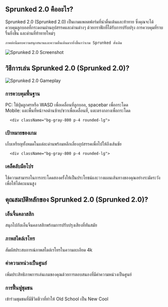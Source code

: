 ## Sprunked 2.0 คืออะไร?

<div className="flex flex-col md:flex-row items-center gap-8">
  <div className="w-full md:w-1/2 text-xl">
Sprunked 2.0 (Sprunked 2.0) เป็นเกมแพลตฟอร์มที่น่าตื่นเต้นและท้าทาย ซึ่งคุณจะได้ควบคุมลูกบอลที่กระดอนผ่านอุปสรรคและด่านต่างๆ ด้วยกราฟิกที่ได้รับการปรับปรุง การควบคุมที่ราบรื่นยิ่งขึ้น และด่านที่ท้าทายใหม่ๆ

    ภาคต่อนี้มอบความสนุกสนานและความตื่นเต้นมากยิ่งขึ้นกว่าเกม Sprunked ดั้งเดิม
</div>
  <div className="w-full md:w-1/2 flex justify-center items-center">
<img 
      src="http://localhost:3000/games/sprunki-remastered/game_screenshot.webp" 
      alt="Sprunked 2.0 Screenshot" 
      className="w-4/5 h-auto"
    />
</div>
</div>

## วิธีการเล่น Sprunked 2.0 (Sprunked 2.0)?

<div className="flex flex-col md:flex-row items-center gap-8">
  <div className="w-full md:w-1/2">
<img 
      src="http://localhost:3000/games/sprunki-remastered/game_screenshot.webp" 
      alt="Sprunked 2.0 Gameplay" 
      className="w-4/5 h-auto mx-auto"
    />
</div>
  <div className="w-full md:w-1/2">
    <div className="grid grid-cols-1 gap-4 mt-0">
      <div className="bg-gray-800 p-4 rounded-lg">
<h3 className="text-green-400 font-bold mb-2">การควบคุมพื้นฐาน</h3>
        <p className="text-gray-300">
          PC: ใช้ปุ่มลูกศรหรือ WASD เพื่อเคลื่อนที่ลูกบอล, spacebar เพื่อกระโดด<br/>
          Mobile: แตะพื้นที่หน้าจอด้านซ้าย/ขวาเพื่อเคลื่อนที่, แตะตรงกลางเพื่อกระโดด
        </p>
</div>

      <div className="bg-gray-800 p-4 rounded-lg">
<h3 className="text-green-400 font-bold mb-2">เป้าหมายของเกม</h3>
        <p className="text-gray-300">เก็บเหรียญทั้งหมดในแต่ละด่านพร้อมหลีกเลี่ยงอุปสรรคเพื่อไปให้ถึงเส้นชัย</p>
</div>

      <div className="bg-gray-800 p-4 rounded-lg">
<h3 className="text-green-400 font-bold mb-2">เคล็ดลับมือโปร</h3>
        <p className="text-gray-300">ใช้ความสามารถในการกระโดดสองครั้งให้เป็นประโยชน์และวางแผนเส้นทางของคุณอย่างระมัดระวังเพื่อให้ได้คะแนนสูง</p>
</div>
    </div>
  </div>
</div>

## คุณสมบัติหลักของ Sprunked 2.0 (Sprunked 2.0)?

<div className="grid grid-cols-1 md:grid-cols-2 gap-4">
  <div className="bg-gray-800 p-4 rounded-lg">
<h3 className="text-green-400 font-bold mb-2">เอ็นจิ้นคลาสสิก</h3>
    <p className="text-gray-300">สนุกไปกับเอ็นจิ้นคลาสสิกพร้อมการปรับปรุงเสียงที่ทันสมัย</p>
</div>

  <div className="bg-gray-800 p-4 rounded-lg">
<h3 className="text-green-400 font-bold mb-2">ภาพสไตล์เรโทร</h3>
    <p className="text-gray-300">สัมผัสประสบการณ์ภาพสไตล์เรโทรในความละเอียด 4k</p>
</div>

  <div className="bg-gray-800 p-4 rounded-lg">
<h3 className="text-green-400 font-bold mb-2">ค่าความหน่วงเป็นศูนย์</h3>
    <p className="text-gray-300">เพิ่มประสิทธิภาพการเล่นเกมของคุณด้วยการตอบสนองที่มีค่าความหน่วงเป็นศูนย์</p>
</div>

  <div className="bg-gray-800 p-4 rounded-lg">
<h3 className="text-green-400 font-bold mb-2">การฟื้นฟูชุมชน</h3>
    <p className="text-gray-300">เข้าร่วมชุมชนที่มีชีวิตชีวาที่ทำให้ Old School เป็น New Cool</p>
</div>
</div>